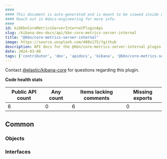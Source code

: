 ```yaml
---
####
#### This document is auto-generated and is meant to be viewed inside our experimental, new docs system.
#### Reach out in #docs-engineering for more info.
####
id: kibKbnCoreMetricsServerInternalPluginApi
slug: /kibana-dev-docs/api/kbn-core-metrics-server-internal
title: "@kbn/core-metrics-server-internal"
image: https://source.unsplash.com/400x175/?github
description: API docs for the @kbn/core-metrics-server-internal plugin
date: 2024-03-08
tags: ['contributor', 'dev', 'apidocs', 'kibana', '@kbn/core-metrics-server-internal']
---
```




Contact [@elastic/kibana-core](https://github.com/orgs/elastic/teams/kibana-core) for questions regarding this plugin.

**Code health stats**

| Public API count  | Any count | Items lacking comments | Missing exports |
|-------------------|-----------|------------------------|-----------------|
| 6 | 0 | 6 | 0 |

## Common

### Objects
<DocDefinitionList data={kbnCoreMetricsServerInternalObj.common.objects}/>

### Interfaces
<DocDefinitionList data={kbnCoreMetricsServerInternalObj.common.interfaces}/>

